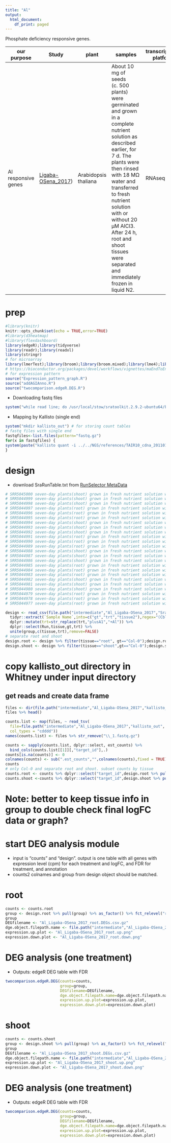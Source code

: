 ```yaml
---
title: "Al"
output:
  html_document:
    df_print: paged
---
```


Phosphate deficiency responsive genes.

|our purpose|Study|plant|samples|transcriptome platform|available data|available raw data|
|----|----|--|------|--|--------|-|
|Al responsive genes|[Ligaba-OSena_2017](https://nph.onlinelibrary.wiley.com/doi/full/10.1111/nph.14420))|Arabidopsis thaliana|About 10 mg of seeds (c. 500 plants) were germinated and grown in a complete nutrient solution as described earlier, for 7 d. The plants were then rinsed with 18 MΩ water and transferred to fresh nutrient solution with or without 20 μM AlCl3. After 24 h, root and shoot tissues were separated and immediately frozen in liquid N2.|RNAseq||[PRJNA354456](https://www.ncbi.nlm.nih.gov/bioproject/354456)|

# prep
```r
#library(knitr)
knitr::opts_chunk$set(echo = TRUE,error=TRUE)
#library(d3heatmap)
#library(flexdashboard)
library(edgeR);library(tidyverse)
library(readr);library(readxl)
library(stringr)
# for microarray 
library(lmerTest);library(broom);library(broom.mixed);library(lme4);library(affy)
# https://bioconductor.org/packages/devel/workflows/vignettes/maEndToEnd/inst/doc/MA-Workflow.html
# for expression pattern
source("Expression_pattern_graph.R")
source("addAGIAnno.R")
source("twocomparison.edgeR.DEG.R")
```

* Downloading fastq files
```r
system("while read line; do /usr/local/stow/sratoolkit.2.9.2-ubuntu64/bin/fastq-dump --split-files --gzip ${line}; done < SRR_Acc_List_Ligaba-OSena_2017_Al.txt")
```

* Mapping by Kallisto (single end)
```r
system("mkdir kallisto_out") # for storing count tables
# fastq files with single end 
fastqfiles<-list.files(pattern="fastq.gz")
for(x in fastqfiles) {
system(paste("kallisto quant -i ../../NGS/references/TAIR10_cdna_20110103_representative_gene_model_updated_kallisto_index  --single -l 250 -s 40 -o kallisto_out/",x," ",x, sep="")) 
}
```

# design
* download SraRunTable.txt from [RunSelector MetaData](https://www.ncbi.nlm.nih.gov/Traces/study/?acc=SRP093743&o=acc_s%3Aa)

```r
# SRR5045000 seven-day plants(shoot) grown in fresh nutrient solution with 20 µM AlCl3 for 24 h, rep3
# SRR5044999 seven-day plants(shoot) grown in fresh nutrient solution with 20 µM AlCl3 for 24 h, rep2
# SRR5044998 seven-day plants(shoot) grown in fresh nutrient solution with 20 µM AlCl3 for 24 h, rep1
# SRR5044997 seven-day plants(root) grown in fresh nutrient solution with 20 µM AlCl3 for 24 h, rep3
# SRR5044996 seven-day plants(root) grown in fresh nutrient solution with 20 µM AlCl3 for 24 h, rep2
# SRR5044995 seven-day plants(root) grown in fresh nutrient solution with 20 µM AlCl3 for 24 h, rep1
# SRR5044994 seven-day plants(shoot) grown in fresh nutrient solution without 20 µM AlCl3 for 24 h, rep3
# SRR5044993 seven-day plants(shoot) grown in fresh nutrient solution without 20 µM AlCl3 for 24 h, rep2
# SRR5044992 seven-day plants(shoot) grown in fresh nutrient solution without 20 µM AlCl3 for 24 h, rep1
# SRR5044991 seven-day plants(root) grown in fresh nutrient solution without 20 µM AlCl3 for 24 h, rep3
# SRR5044990 seven-day plants(root) grown in fresh nutrient solution without 20 µM AlCl3 for 24 h, rep2
# SRR5044989 seven-day plants(root) grown in fresh nutrient solution without 20 µM AlCl3 for 24 h, rep1
# SRR5044988 seven-day plants(shoot) grown in fresh nutrient solution with 20 µM AlCl3 for 24 h, rep3
# SRR5044987 seven-day plants(shoot) grown in fresh nutrient solution with 20 µM AlCl3 for 24 h, rep2
# SRR5044986 seven-day plants(shoot) grown in fresh nutrient solution with 20 µM AlCl3 for 24 h, rep1
# SRR5044985 seven-day plants(root) grown in fresh nutrient solution with 20 µM AlCl3 for 24 h, rep3
# SRR5044984 seven-day plants(root) grown in fresh nutrient solution with 20 µM AlCl3 for 24 h, rep2
# SRR5044983 seven-day plants(root) grown in fresh nutrient solution with 20 µM AlCl3 for 24 h, rep1
# SRR5044982 seven-day plants(shoot) grown in fresh nutrient solution without 20 µM AlCl3 for 24 h, rep3
# SRR5044981 seven-day plants(shoot) grown in fresh nutrient solution without 20 µM AlCl3 for 24 h, rep2
# SRR5044980 seven-day plants(shoot) grown in fresh nutrient solution without 20 µM AlCl3 for 24 h, rep1
# SRR5044979 seven-day plants(root) grown in fresh nutrient solution without 20 µM AlCl3 for 24 h, rep3
# SRR5044978 seven-day plants(root) grown in fresh nutrient solution without 20 µM AlCl3 for 24 h, rep2
# SRR5044977 seven-day plants(root) grown in fresh nutrient solution without 20 µM AlCl3 for 24 h, rep1

design <- read_csv(file.path("intermediate","Al_Ligaba-OSena_2017","SraRunTable.txt"))  %>% 
  tidyr::extract(`Sample Name`,into=c("gt","trt","tissue2"),regex="(Cbl1|Col-0)([[:print:]]+)(\\-[[:print:]]+)") %>% 
  dplyr::mutate(trt=str_replace(trt,"plusA1","+Al")) %>%
  dplyr::select(Run,tissue,gt,trt) %>% 
  unite(group,c(tissue,trt),remove=FALSE)
# separate root and shoot
design.root <- design %>% filter(tissue=="root", gt=="Col-0");design.root
design.shoot <- design %>% filter(tissue=="shoot",gt=="Col-0");design.shoot

```

# copy kallisto_out directory in Whitney under input directory
## get reads and create data frame
```r
files <- dir(file.path("intermediate","Al_Ligaba-OSena_2017","kallisto_out"), include.dirs = TRUE) # rename kallisto out folder
files %>% head()
```

```r
counts.list <- map(files, ~ read_tsv(
  file=file.path("intermediate","Al_Ligaba-OSena_2017","kallisto_out",.,"abundance.tsv"),
  col_types = "cdddd"))
names(counts.list) <- files %>% str_remove("\\_1.fastq.gz")
```

```r
counts <- sapply(counts.list, dplyr::select, est_counts) %>% 
  bind_cols(counts.list[[1]][,"target_id"],.)
counts[is.na(counts)] <- 0
colnames(counts) <- sub(".est_counts","",colnames(counts),fixed = TRUE)
counts
# only Col-0 and separate root and shoot. subset counts by tissue 
counts.root <- counts %>% dplyr::select("target_id",design.root %>% pull(Run)) 
counts.shoot <-counts %>% dplyr::select("target_id",design.shoot %>% pull(Run))
```

# Note: better to keep tissue info in group to double check final logFC data or graph?

# start DEG analysis module
* input is "counts" and "design". output is one table with all genes with expression level (cpm) for each treatment and logFC, and FDR for treatment, and annotation 
* counts2 colnames and group from design object should be matched.

# root
```r
counts <- counts.root
group <- design.root %>% pull(group) %>% as_factor() %>% fct_relevel("root_-Al")
group
DEGfilename <- "Al_Ligaba-OSena_2017_root.DEGs.csv.gz"
dge.object.filepath.name <- file.path("intermediate","Al_Ligaba-OSena_2017","Al_Ligaba-OSena_2017_root.dge.Rdata")
expression.up.plot <- "Al_Ligaba-OSena_2017_root.up.png"
expression.down.plot <- "Al_Ligaba-OSena_2017_root.down.png"
```
# DEG analysis (one treatment)
* Outputs: edgeR DEG table with FDR
```r
twocomparison.edgeR.DEG(counts=counts,
                        group=group,
                        DEGfilename=DEGfilename,
                        dge.object.filepath.name=dge.object.filepath.name,
                        expression.up.plot=expression.up.plot,
                        expression.down.plot=expression.down.plot)
```
# shoot
```r
counts <- counts.shoot
group <- design.shoot %>% pull(group) %>% as_factor() %>% fct_relevel("shoot_-Al")
group
DEGfilename <- "Al_Ligaba-OSena_2017_shoot.DEGs.csv.gz"
dge.object.filepath.name <- file.path("intermediate","Al_Ligaba-OSena_2017","Al_Ligaba-OSena_2017_shoot.dge.Rdata")
expression.up.plot <- "Al_Ligaba-OSena_2017_shoot.up.png"
expression.down.plot <- "Al_Ligaba-OSena_2017_shoot.down.png"
```
# DEG analysis (one treatment)
* Outputs: edgeR DEG table with FDR
```r
twocomparison.edgeR.DEG(counts=counts,
                        group=group,
                        DEGfilename=DEGfilename,
                        dge.object.filepath.name=dge.object.filepath.name,
                        expression.up.plot=expression.up.plot,
                        expression.down.plot=expression.down.plot)
```